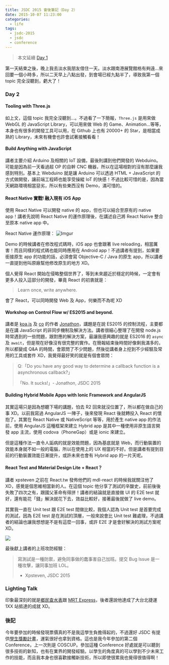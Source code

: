 ```yaml
---
title: JSDC 2015 會後筆記（Day 2）
date: 2015-10-07 11:23:00
categories:
  - life
tags:
  - jsdc-2015
  - jsdc
  - conference
---
```


> 本文延續 [Day 1](/2015/10/05/jsdc-2015-day-1/)

第一天結束之後，晚上我去淡水我朋友借住一天。淡水跟南港展覽館格有夠遠...來回要一個小時多，所以二天早上八點出發，到會場已經九點半了，導致我第一個 topic 完全沒聽到，虧大了！

<!-- more -->

### Day 2

#### Tooling with Three.js

如上文，這個 topic 我完全沒聽到...。不過看了一下簡報，`Three.js` 是用來做 WebGL 的 JavaScript Library，可以用來做 Web 的 Game、Animation...等等，本身也有很多的開發工具可以用，在 Github 上也有 20000+ 的 Star，是相當成熟的 Library，未來有機會也許會試著接觸看看！

#### Build Anything with JavaScript

講者主要介紹 Arduino 及相關的 IoT 設備，最後則講到他們開發的 Webduino。可能是因為前一天看過超 OP 的自幹 CNC 機器，所以在這場相對的沒有那麼讓我感到特別。基本上 Webduino 就是讓 Arduino 可以透過 HTML + JavaScript 的方式做開發，讓前端工程師也能享受操縱 IoT 的快感！不過比較可惜的是，因為當天網路環境相當惡劣，所以有些東西沒有 Demo，滿可惜的。

#### React Native 實戰! 融入現有 iOS App

使用 React Native 可以開發 native 的 app，但也可以結合至原有的 native app！講者先說明 React Native 的運作原理後，在講述自己將 React Native 整合至原本 native app 中。

React Native 運作原理：
![Imgur](https://i.imgur.com/UhOvrhv.png)

Demo 的時候講者在修改程式碼時，iOS app 也會跟著 live reloading，相當厲害！而且同樣的程式碼也能同時應用在 Android app！不過講者有提到，如果要銜接原生 app 的功能的話，必須會寫 Objective-C / Java 的原生 app，所以講者一直提到他叫原廠幫他修改原生的地方 XD。

個人覺得 React 開始在侵略整個世界了，等到未來趨近於穩定的時候，一定會有更多人投入這部分的開發，畢竟 React 的初衷就是：

> Learn once, write anywhere.

會了 React，可以同時開發 Web 及 App，何樂而不為呢 XD

#### Workshop on Control Flow w/ ES2015 and beyond.

講者是 [koa.js](https://github.com/koajs/koa) 及 [co](https://github.com/tj/co) 的作者 [Jonathon](https://github.com/jonathanong)，講題是在說 ES2015 的控制流程，主要都是在講 JavaScript 的非同步機制及解決方法。講者很細心整理了在開發 node.js 時常遇到的一些問題，跟對應的解決方案，最讓我感興趣的就是 ES2016 的 `async` 及 `await`，但是現在好像沒有很完整的實作。在簡報結束後時間好像剩我滿多的，所以都變成 Q&A 的時間，會眾問了不少問題，然後從講者身上挖到不少經驗及常用的工具或套件 XD，我覺得最好笑的就是有個會眾問：

> Q:「Do you have any good way to determine a callback function is a asynchronous callback?」
>
> 「No. It sucks!」- Jonathon, JSDC 2015

#### Building Hybrid Mobile Apps with Ionic Framework and AngularJS

其實這場只是因為想聽下場的講題，怕去 R2 回來就沒位置了，所以都在做自己的事 XD。以前我寫過 AngularJS 一陣子，後來發現 React 後就轉投入 React 的懷抱了。其實在 React Native 或 NativeScript 等等，用於產生 native app 的作法前，使用 AngularJS 這種框架來建立 Hybrid app 是其中一種使用非原生語言開發 app 主流，使用 codova（PhoneGap）或是 ionic 來建立。

但是這種作法一直令人詬病的就是效能問題，因為基底就是 Web，而行動裝置的效能本身就不如一般的電腦，所以在使用上的 UX 相當的不好。但是講者有提到目前的行動裝置效能日漸提升，或許未來也會有 Hybrid app 的一片天呢。

#### React Test and Material Design Lite + React？

講者 xpsteven 之前在 React.tw 發佈他們的 mdl-react 的時候我就關注他了 XD，感覺是個思維相當新的人。在這個 topic 他分享了測試的辛酸史，前前後後失敗了四次之有，跟國父革命有得拼！講者的結論就是直接做 UI 的 E2E test 就好，還有能花「錢」解決就花下去，效益比較好，接著最後就做了 live demo。

其實我一直在 Unit test 跟 E2E test 間做比較，我個人認為 Unit test 是首要完成的測試，因為 E2E test 是在測試的頂層，一般來說會比 Unit test 難處理，不過講者的結論也讓我想想是不是有這麼一回事，或許 E2E 才是會好解決的測試方案呢 XD。

![](http://2.bp.blogspot.com/-X__Rsznxdg4/TzPVWfte5ZI/AAAAAAAAAD0/Y1dWLNEW4zI/s1600/img1.jpg)

最後獻上講者的上班攻防經驗：

> 寫測試是一種防禦，避免同事做的蠢事害自己加班。提交 Bug Issue 是一種攻擊，讓同事加班 LOL。
>
> - Xpsteven, JSDC 2015

### Lighting Talk

印象最深刻的就是[鄉民查水表](https://chrome.google.com/webstore/detail/%E9%84%89%E6%B0%91%E6%9F%A5%E6%B0%B4%E8%A1%A8/kdcgipkhkbeipbooplfcdgclhecfngfi?hl=zh-TW)跟 [MRT Express](http://mrt.express/)，後者還說他達成了大台北捷運 1XX 站抵達的成就 XD。

### 後記

今年要參加的時候發現票價真的不是我這學生負擔得起的，不過還好 JSDC 有提供[學生獎勵計畫](http://jsdc-tw.kktix.cc/events/jsdc2015s)，運氣很好也拿到資格。這也是我今年參加的第二個 Conference，上一次則是 COSCUP。參加這種 Conference 好處就是可以聽到很多技術的新知，也有在業界的開發經驗。以學生的角度真的可以學到不少未來工作的技能，而且我本身也很喜歡接觸新技術，所以即使很累我也覺得很值得啊！
